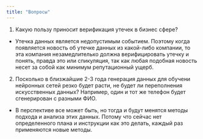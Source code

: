 ```yaml
---
title: "Вопросы"
---
```

1. Какую пользу приносит верификация утечек в бизнес сфере?

- Утечка данных является недопустимым событием. Поэтому когда появляется новость об утечке данных из какой-либо компании, то эта компания незамедлителько должна верифицировать утечку и понять, правда это или спикуляция, так как любая подобная новость несет за собой как минимум репутационный ущерб.

2. Посколько в близжайшие 2-3 года генерация данных для обучени нейронных сетей резко будет расти, не будет ли переполнения искусственных данных? Например, один и тот же телефон будет сгенерирован с разными ФИО.

- В перспективе все может быть, но тогда и будут менятся методы подхода и анализа этих данных. Потому что сейчас нет определенного плана и инструкции как это делать, каждый раз применяются новые методы.
